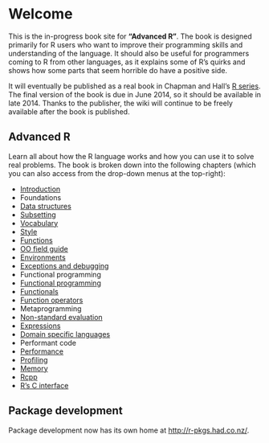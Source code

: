 # Welcome

This is the in-progress book site for __"Advanced R"__. The book is designed primarily for R users who want to improve their programming skills and understanding of the language.  It should also be useful for programmers coming to R from other languages, as it explains some of R's quirks and shows how some parts that seem horrible do have a positive side.

It will eventually be published as a real book in Chapman and Hall's [R series](http://www.crcpress.com/browse/series/crctherser).  The final version of the book is due in June 2014, so it should be available in late 2014. Thanks to the publisher, the wiki will continue to be freely available after the book is published.

## Advanced R

Learn all about how the R language works and how you can use it to solve real problems. The book is broken down into the following chapters (which you can also access from the drop-down menus at the top-right):

<ul class="toc">
  <li><a href="Introduction.html">Introduction</a></li>
<li class="dropdown-header">Foundations</li>
<li><a href="Data-structures.html">Data structures</a></li>
<li><a href="Subsetting.html">Subsetting</a></li>
<li><a href="Vocabulary.html">Vocabulary</a></li>
<li><a href="Style.html">Style</a></li>
<li><a href="Functions.html">Functions</a></li>
<li><a href="OO-essentials.html">OO field guide</a></li>
<li><a href="Environments.html">Environments</a></li>
<li><a href="Exceptions-Debugging.html">Exceptions and debugging</a></li>

<li class="dropdown-header">Functional programming</li>
<li><a href="Functional-programming.html">Functional programming</a></li>
<li><a href="Functionals.html">Functionals</a></li>
<li><a href="Function-operators.html">Function operators</a></li>

<li class="dropdown-header">Metaprogramming</li>
<li><a href="Computing-on-the-language.html">Non-standard evaluation</a></li>
<li><a href="Expressions.html">Expressions</a></li>
<li><a href="dsl.html">Domain specific languages</a></li>

<li class="dropdown-header">Performant code</li>
<li><a href="Performance.html">Performance</a></li>
<li><a href="Profiling.html">Profiling</a></li>
<li><a href="memory.html">Memory</a></li>
<li><a href="Rcpp.html">Rcpp</a></li>
<li><a href="C-interface.html">R's C interface</a></li>

</ul>

## Package development

Package development now has its own home at <http://r-pkgs.had.co.nz/>.

